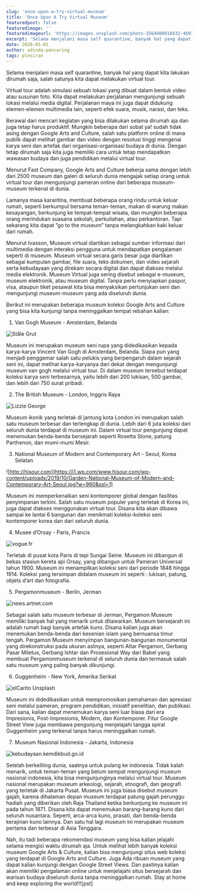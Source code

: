 ```yaml
---
slug: 'once-upon-a-try-virtual-museum'
title: 'Once Upon A Try Virtual Museum'
featuredpost: false
featuredimage: ''
featuredimageurl: 'https://images.unsplash.com/photo-1564408918432-4b93b213cfb5?ixid=MXwxMjA3fDB8MHxwaG90by1wYWdlfHx8fGVufDB8fHw%3D&ixlib=rb-1.2.1&auto=format&fit=crop&w=1189&q=80'
excerpt: 'Selama menjalani masa self quarantine, banyak hal yang dapat kita lakukan dirumah saja, salah satunya kita dapat melakukan virtual tour.'
date: 2020-05-01
author: adinda-pancaring
tags: plesiran
---
```


Selama menjalani masa self quarantine, banyak hal yang dapat kita lakukan dirumah saja, salah satunya kita dapat melakukan virtual tour.

Virtual tour adalah simulasi sebuah lokasi yang dibuat dalam bentuk video atau susunan foto. Kita dapat melakukan perjalanan mengunjungi sebuah lokasi melalui media digital. Perjalanan maya ini juga dapat didukung elemen-elemen multimedia lain, seperti efek suara, musik, narasi, dan teks.

Berawal dari mencari kegiatan yang bisa dilakukan selama dirumah aja dan juga tetap harus produktif. Mungkin beberapa dari sobat ya! sudah tidak asing dengan Google Arts and Culture, salah satu platform online di mana publik dapat melihat gambar dan video dengan resolusi tinggi mengenai karya seni dan artefak dari organisasi-organisasi budaya di dunia. Dengan tetap dirumah saja kita juga memiliki cara untuk tetap mendapatkan wawasan budaya dan juga pendidikan melalui virtual tour.

Menurut Fast Company, Google Arts and Culture bekerja sama dengan lebih dari 2500 museum dan galeri di seluruh dunia mengajak setiap orang untuk virtual tour dan mengunjungi pameran online dari beberapa museum-museum terkenal di dunia.

Lamanya masa karantina, membuat beberapa orang rindu untuk keluar rumah, seperti berkumpul bersama teman-teman, makan di warung makan kesayangan, berkunjung ke tempat-tempat wisata, dan mungkin beberapa orang merindukan suasana sekolah, perkuliahan, atau perkantoran. Tapi sekarang kita dapat ”go to the museum” tanpa melangkahkan kaki keluar dari rumah.

Menurut Ivasson, Museum virtual diartikan sebagai sumber informasi dari multimedia dengan interaksi pengguna untuk mendapatkan pengalaman seperti di museum. Museum virtual secara garis besar juga diartikan sebagai kumpulan gambar, file suara, teks dokumen, dan video sejarah serta kebudayaan yang direkam secara digital dan dapat diakses melalui media elektronik. Museum Virtual juga sering disebut sebagai e-museum, museum elektronik, atau museum digital. Tanpa perlu menyiapkan paspor, visa, ataupun tiket pesawat kita bisa menyaksikan pertunjukan seni dan mengunjungi museum-museum yang ada diseluruh dunia.

Berikut ini merupakan beberapa museum koleksi Google Arts and Culture yang bisa kita kunjungi tanpa meninggalkan tempat rebahan kalian:

1.  Van Gogh Museum - Amsterdam, Belanda

![Ståle Grut](https://images.unsplash.com/photo-1514905552197-0610a4d8fd73?ixid=MXwxMjA3fDB8MHxwaG90by1wYWdlfHx8fGVufDB8fHw=&ixlib=rb-1.2.1&auto=format&fit=crop&w=1050&q=80)

Museum ini merupakan museum seni rupa yang didedikasikan kepada karya-karya Vincent Van Gogh di Amsterdam, Belanda. Siapa pun yang menjadi penggemar salah satu pelukis yang berpengaruh dalam sejarah seni ini, dapat melihat karya-karyanya dari dekat dengan mengunjungi museum van gogh melalui virtual tour. Di dalam museum tersebut terdapat koleksi karya seni terbesarnya, yaitu lebih dari 200 lukisan, 500 gambar, dan lebih dari 750 surat pribadi.

2.  The British Museum - London, Inggris Raya

![Lizzie George](https://images.unsplash.com/photo-1544213456-bc37cb97df74?ixid=MXwxMjA3fDB8MHxwaG90by1wYWdlfHx8fGVufDB8fHw=&ixlib=rb-1.2.1&auto=format&fit=crop&w=1050&q=80)

Museum ikonik yang terletak di jantung kota London ini merupakan salah satu museum terbesar dan terlengkap di dunia. Lebih dari 6 juta koleksi dari seluruh dunia terdapat di museum ini. Dalam virtual tour pengunjung dapat menemukan benda-benda bersejarah seperti Rosetta Stone, patung Parthenon, dan mumi-mumi Mesir.

3.  National Museum of Modern and Contemporary Art - Seoul, Korea Selatan

![http://hisour.com](https://i1.wp.com/www.hisour.com/wp-content/uploads/2019/10/Garden-National-Museum-of-Modern-and-Contemporary-Art-Seoul.jpg?w=960&ssl=1)

Museum ini memperkenalkan seni kontemporer global dengan fasilitas penyimpanan terkini. Salah satu museum populer yang terletak di Korea ini, juga dapat diakses menggunakan virtual tour. Disana kita akan dibawa sampai ke lantai 6 bangunan dan menikmati koleksi-koleksi seni kontemporer korea dan dari seluruh dunia.

4.  Musee d’Orsay - Paris, Prancis

![vogue.fr](https://media.vogue.fr/photos/5c8ade98488cdc9b81df7a62/16:9/w_1920,c_limit/GettyImages-541442952.jpg)

Terletak di pusat kota Paris di tepi Sungai Seine. Museum ini dibangun di bekas stasiun kereta api Orsay, yang dibangun untuk Pameran Universal tahun 1900. Museum ini menampilkan koleksi seni dari periode 1848 hingga 1914. Koleksi yang tersimpan didalam museum ini seperti : lukisan, patung, objets d’art dan fotografia.

5.  Pergamonmuseum - Berlin, Jerman

![news.artnet.com](https://news.artnet.com/app/news-upload/2016/11/Berlin_-_Pergamonmuseum_-_Altar_02.jpg)

Sebagai salah satu museum terbesar di Jerman, Pergamon Museum memiliki banyak hal yang menarik untuk ditawarkan. Museum bersejarah ini adalah rumah bagi banyak artefak kuno. Disana kalian juga akan menemukan benda-benda dari kesenian islam yang bernuansa timur tengah. Pergamon Museum menyimpan bangunan-bangunan monumental yang direkonstruksi pada ukuran aslinya, seperti Altar Pergamon, Gerbang Pasar Miletus, Gerbang Ishtar dan Prosesional Way dari Babel yang membuat Pergamonmuseum terkenal di seluruh dunia dan termasuk salah satu museum yang paling banyak dikunjungi.

6.  Guggenheim - New York, Amerika Serikat

![elCarito Unsplash](https://images.unsplash.com/photo-1600190187082-b812d4793be8?ixid=MXwxMjA3fDB8MHxwaG90by1wYWdlfHx8fGVufDB8fHw=&ixlib=rb-1.2.1&auto=format&fit=crop&w=634&q=80)

Museum ini didedikasikan untuk mempromosikan pemahaman dan apresiasi seni melalui pameran, program pendidikan, inisiatif penelitian, dan publikasi. Dari sana, kalian dapat menemukan karya seni luar biasa dari era Impresionis, Post-Impresionis, Modern, dan Kontemporer. Fitur Google Street View juga membawa pengunjung menjelajahi tangga spiral Guggenheim yang terkenal tanpa harus meninggalkan rumah.

7.  Museum Nasional Indonesia - Jakarta, Indonesia

![kebudayaan.kemdikbud.go.id](https://kebudayaan.kemdikbud.go.id/munas/wp-content/uploads/sites/58/2018/04/UJG_8809.jpg)

Setelah berkeliling dunia, saatnya untuk pulang ke indonesia. Tidak kalah menarik, untuk teman-teman yang belum sempat mengunjungi museum nasional indonesia, kita bisa mengunjunginya melalui virtual tour. Museum nasional merupakan museum arkeologi, sejarah, etnografi, dan geografi yang terletak di Jakarta Pusat. Museum ini juga biasa disebut museum gajah, karena dihalaman depan museum terdapat patung gajah perunggu hadiah yang diberikan oleh Raja Thailand ketika berkunjung ke museum ini pada tahun 1871. Disana kita dapat menemukan barang-barang kuno dari seluruh nusantara. Seperti, arca-arca kuno, prasati, dan benda-benda kerajinan kuno lainnya. Dan satu hal lagi museum ini merupakan museum pertama dan terbesar di Asia Tenggara.

Nah, itu tadi beberapa rekomendasi museum yang bisa kalian jelajahi selama mengisi waktu dirumah aja. Untuk melihat lebih banyak koleksi museum Google Arts & Culture, kalian bisa mengunjungi situs web koleksi yang terdapat di Google Arts and Culture. Juga Ada ribuan museum yang dapat kalian kunjungi dengan Google Street Views. Dan pastinya kalian akan memiliki pengalaman online untuk menjelajahi situs bersejarah dan warisan budaya diseluruh dunia tanpa meninggalkan rumah. Stay at home and keep exploring the world!!![pst]

